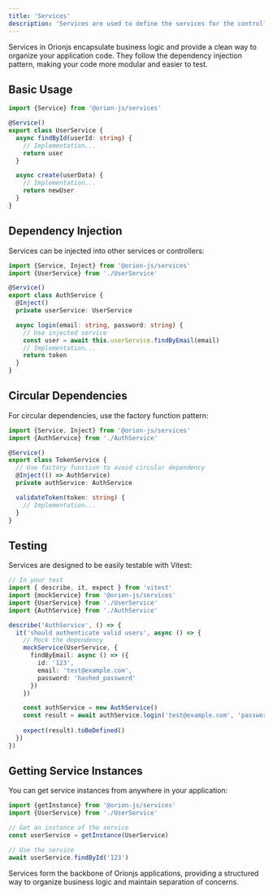```yaml
---
title: 'Services'
description: 'Services are used to define the services for the controller'
---
```


Services in Orionjs encapsulate business logic and provide a clean way to organize your application code. They follow the dependency injection pattern, making your code more modular and easier to test.

## Basic Usage

```typescript
import {Service} from '@orion-js/services'

@Service()
export class UserService {
  async findById(userId: string) {
    // Implementation...
    return user
  }

  async create(userData) {
    // Implementation...
    return newUser
  }
}
```

## Dependency Injection

Services can be injected into other services or controllers:

```typescript
import {Service, Inject} from '@orion-js/services'
import {UserService} from './UserService'

@Service()
export class AuthService {
  @Inject()
  private userService: UserService

  async login(email: string, password: string) {
    // Use injected service
    const user = await this.userService.findByEmail(email)
    // Implementation...
    return token
  }
}
```

## Circular Dependencies

For circular dependencies, use the factory function pattern:

```typescript
import {Service, Inject} from '@orion-js/services'
import {AuthService} from './AuthService'

@Service()
export class TokenService {
  // Use factory function to avoid circular dependency
  @Inject(() => AuthService)
  private authService: AuthService

  validateToken(token: string) {
    // Implementation...
  }
}
```

## Testing

Services are designed to be easily testable with Vitest:

```typescript
// In your test
import { describe, it, expect } from 'vitest'
import {mockService} from '@orion-js/services'
import {UserService} from './UserService'
import {AuthService} from './AuthService'

describe('AuthService', () => {
  it('should authenticate valid users', async () => {
    // Mock the dependency
    mockService(UserService, {
      findByEmail: async () => ({
        id: '123',
        email: 'test@example.com',
        password: 'hashed_password'
      })
    })

    const authService = new AuthService()
    const result = await authService.login('test@example.com', 'password')
    
    expect(result).toBeDefined()
  })
})
```

## Getting Service Instances

You can get service instances from anywhere in your application:

```typescript
import {getInstance} from '@orion-js/services'
import {UserService} from './UserService'

// Get an instance of the service
const userService = getInstance(UserService)

// Use the service
await userService.findById('123')
```

Services form the backbone of Orionjs applications, providing a structured way to organize business logic and maintain separation of concerns.

